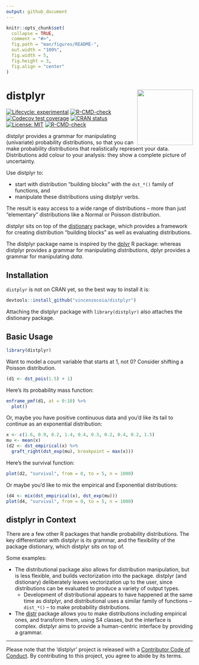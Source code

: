 ```yaml
---
output: github_document
---
```


<!-- README.md is generated from README.Rmd. Please edit that file -->

```r
knitr::opts_chunk$set(
  collapse = TRUE,
  comment = "#>",
  fig.path = "man/figures/README-",
  out.width = "100%",
  fig.width = 5, 
  fig.height = 3, 
  fig.align = "center"
)
```

# distplyr <img src="man/figures/distplyr-240x278.png" align="right" height="150"/>

<!-- badges: start -->
[![Lifecycle: experimental](https://img.shields.io/badge/lifecycle-experimental-orange.svg)](https://www.tidyverse.org/lifecycle/#experimental)
[![R-CMD-check](https://github.com/vincenzocoia/distplyr/workflows/R-CMD-check/badge.svg)](https://github.com/vincenzocoia/distplyr/actions)
[![Codecov test coverage](https://codecov.io/gh/vincenzocoia/distplyr/branch/master/graph/badge.svg)](https://codecov.io/gh/vincenzocoia/distplyr?branch=master)
[![CRAN status](https://www.r-pkg.org/badges/version/distplyr)](https://CRAN.R-project.org/package=distplyr)
[![License: MIT](https://img.shields.io/badge/license-MIT-blue.svg)](https://cran.r-project.org/web/licenses/MIT)
[![R-CMD-check](https://github.com/probaverse/distplyr/actions/workflows/R-CMD-check.yaml/badge.svg)](https://github.com/probaverse/distplyr/actions/workflows/R-CMD-check.yaml)
<!-- badges: end -->

distplyr provides a grammar for manipulating (univariate) probability distributions, so that you can make probability distributions that realistically represent your data. Distributions add colour to your analysis: they show a complete picture of uncertainty.

Use distplyr to:

- start with distribution "building blocks" with the `dst_*()` family of functions, and
- manipulate these distributions using distplyr verbs.

The result is easy access to a wide range of distributions -- more than just "elementary" distributions like a Normal or Poisson distribution. 

distplyr sits on top of the [distionary](https://distionary.netlify.app) package, which provides a framework for creating distribution "building blocks" as well as evaluating distributions. 

The distplyr package name is inspired by the [dplyr](https://dplyr.tidyverse.org/) R package: whereas distplyr provides a grammar for manipulating _distributions_, dplyr provides a grammar for manipulating _data_.

## Installation

`distplyr` is not on CRAN yet, so the best way to install it is:

``` r
devtools::install_github("vincenzocoia/distplyr")
```

Attaching the distplyr package with `library(distplyr)` also attaches the distionary package. 


## Basic Usage


```r
library(distplyr)
```

Want to model a count variable that starts at 1, not 0? Consider shifting a Poisson distribution.

```r
(d1 <- dst_pois(1.5) + 1)
```

Here's its probability mass function:

```r
enframe_pmf(d1, at = 0:10) %>% 
  plot()
```

Or, maybe you have positive continuous data and you'd like its tail to continue as an exponential distribution:

```r
x <- c(1.6, 0.9, 0.2, 1.4, 0.4, 0.3, 0.2, 0.4, 0.2, 1.5)
mu <- mean(x)
(d2 <- dst_empirical(x) %>% 
  graft_right(dst_exp(mu), breakpoint = max(x)))
```

Here's the survival function:

```r
plot(d2, "survival", from = 0, to = 5, n = 1000)
```

Or maybe you'd like to mix the empirical and Exponential distributions:

```r
(d4 <- mix(dst_empirical(x), dst_exp(mu)))
plot(d4, "survival", from = 0, to = 5, n = 1000)
```


## distplyr in Context

There are a few other R packages that handle probability distributions. The key differentiator with distplyr is its grammar, and the flexibility of the package distionary, which distplyr sits on top of. 

Some examples:

- The distributional package also allows for distribution manipulation, but is less flexible, and builds vectorization into the package. distplyr (and distionary) deliberately leaves vectorization up to the user, since distributions can be evaluated to produce a variety of output types.  
    - Development of distributional appears to have happened at the same time as distplyr, and distributional uses a similar family of functions -- `dist_*()` -- to make probability distributions.
- The [distr](https://cran.r-project.org/web/packages/distr/index.html) package allows you to make distributions including empirical ones, and transform them, using S4 classes, but the interface is complex. distplyr aims to provide a human-centric interface by providing a grammar. 

-----

Please note that the 'distplyr' project is released with a
[Contributor Code of Conduct](CODE_OF_CONDUCT.md).
By contributing to this project, you agree to abide by its terms.

